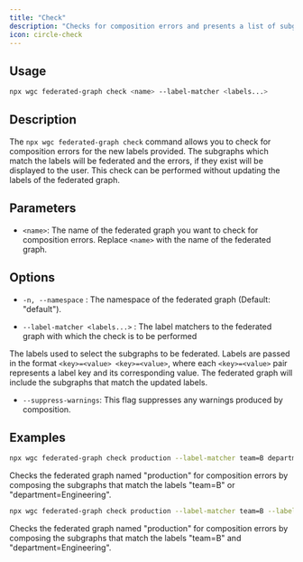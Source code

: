 ```yaml
---
title: "Check"
description: "Checks for composition errors and presents a list of subgraphs that constitute the new federated graph."
icon: circle-check
---
```


## Usage

```bash
npx wgc federated-graph check <name> --label-matcher <labels...>
```

## Description

The `npx wgc federated-graph check` command allows you to check for composition errors for the new labels provided. The subgraphs which match the labels will be federated and the errors, if they exist will be displayed to the user. This check can be performed without updating the labels of the federated graph.

## Parameters

* `<name>`: The name of the federated graph you want to check for composition errors. Replace `<name>` with the name of the federated graph.

## Options

* `-n, --namespace` : The namespace of the federated graph (Default: "default").

* `--label-matcher <labels...>` : The label matchers to the federated graph with which the check is to be performed

The labels used to select the subgraphs to be federated. Labels are passed in the format `<key>=<value> <key>=<value>`, where each `<key>=<value>` pair represents a label key and its corresponding value. The federated graph will include the subgraphs that match the updated labels.

* `--suppress-warnings`: This flag suppresses any warnings produced by composition.

## Examples

```bash
npx wgc federated-graph check production --label-matcher team=B department=Engineering
```

Checks the federated graph named "production" for composition errors by composing the subgraphs that match the labels "team=B" or "department=Engineering".

```bash
npx wgc federated-graph check production --label-matcher team=B --label-matcher department=Engineering
```

Checks the federated graph named "production" for composition errors by composing the subgraphs that match the labels "team=B" and "department=Engineering".

